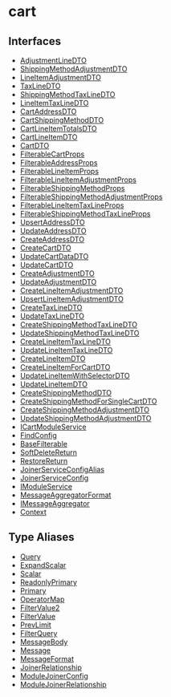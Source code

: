 
# cart

## Interfaces

- [AdjustmentLineDTO](../cart/interfaces/cart.AdjustmentLineDTO.mdx)
- [ShippingMethodAdjustmentDTO](../cart/interfaces/cart.ShippingMethodAdjustmentDTO.mdx)
- [LineItemAdjustmentDTO](../cart/interfaces/cart.LineItemAdjustmentDTO.mdx)
- [TaxLineDTO](../cart/interfaces/cart.TaxLineDTO.mdx)
- [ShippingMethodTaxLineDTO](../cart/interfaces/cart.ShippingMethodTaxLineDTO.mdx)
- [LineItemTaxLineDTO](../cart/interfaces/cart.LineItemTaxLineDTO.mdx)
- [CartAddressDTO](../cart/interfaces/cart.CartAddressDTO.mdx)
- [CartShippingMethodDTO](../cart/interfaces/cart.CartShippingMethodDTO.mdx)
- [CartLineItemTotalsDTO](../cart/interfaces/cart.CartLineItemTotalsDTO.mdx)
- [CartLineItemDTO](../cart/interfaces/cart.CartLineItemDTO.mdx)
- [CartDTO](../cart/interfaces/cart.CartDTO.mdx)
- [FilterableCartProps](../cart/interfaces/cart.FilterableCartProps.mdx)
- [FilterableAddressProps](../cart/interfaces/cart.FilterableAddressProps.mdx)
- [FilterableLineItemProps](../cart/interfaces/cart.FilterableLineItemProps.mdx)
- [FilterableLineItemAdjustmentProps](../cart/interfaces/cart.FilterableLineItemAdjustmentProps.mdx)
- [FilterableShippingMethodProps](../cart/interfaces/cart.FilterableShippingMethodProps.mdx)
- [FilterableShippingMethodAdjustmentProps](../cart/interfaces/cart.FilterableShippingMethodAdjustmentProps.mdx)
- [FilterableLineItemTaxLineProps](../cart/interfaces/cart.FilterableLineItemTaxLineProps.mdx)
- [FilterableShippingMethodTaxLineProps](../cart/interfaces/cart.FilterableShippingMethodTaxLineProps.mdx)
- [UpsertAddressDTO](../cart/interfaces/cart.UpsertAddressDTO.mdx)
- [UpdateAddressDTO](../cart/interfaces/cart.UpdateAddressDTO.mdx)
- [CreateAddressDTO](../cart/interfaces/cart.CreateAddressDTO.mdx)
- [CreateCartDTO](../cart/interfaces/cart.CreateCartDTO.mdx)
- [UpdateCartDataDTO](../cart/interfaces/cart.UpdateCartDataDTO.mdx)
- [UpdateCartDTO](../cart/interfaces/cart.UpdateCartDTO.mdx)
- [CreateAdjustmentDTO](../cart/interfaces/cart.CreateAdjustmentDTO.mdx)
- [UpdateAdjustmentDTO](../cart/interfaces/cart.UpdateAdjustmentDTO.mdx)
- [CreateLineItemAdjustmentDTO](../cart/interfaces/cart.CreateLineItemAdjustmentDTO.mdx)
- [UpsertLineItemAdjustmentDTO](../cart/interfaces/cart.UpsertLineItemAdjustmentDTO.mdx)
- [CreateTaxLineDTO](../cart/interfaces/cart.CreateTaxLineDTO.mdx)
- [UpdateTaxLineDTO](../cart/interfaces/cart.UpdateTaxLineDTO.mdx)
- [CreateShippingMethodTaxLineDTO](../cart/interfaces/cart.CreateShippingMethodTaxLineDTO.mdx)
- [UpdateShippingMethodTaxLineDTO](../cart/interfaces/cart.UpdateShippingMethodTaxLineDTO.mdx)
- [CreateLineItemTaxLineDTO](../cart/interfaces/cart.CreateLineItemTaxLineDTO.mdx)
- [UpdateLineItemTaxLineDTO](../cart/interfaces/cart.UpdateLineItemTaxLineDTO.mdx)
- [CreateLineItemDTO](../cart/interfaces/cart.CreateLineItemDTO.mdx)
- [CreateLineItemForCartDTO](../cart/interfaces/cart.CreateLineItemForCartDTO.mdx)
- [UpdateLineItemWithSelectorDTO](../cart/interfaces/cart.UpdateLineItemWithSelectorDTO.mdx)
- [UpdateLineItemDTO](../cart/interfaces/cart.UpdateLineItemDTO.mdx)
- [CreateShippingMethodDTO](../cart/interfaces/cart.CreateShippingMethodDTO.mdx)
- [CreateShippingMethodForSingleCartDTO](../cart/interfaces/cart.CreateShippingMethodForSingleCartDTO.mdx)
- [CreateShippingMethodAdjustmentDTO](../cart/interfaces/cart.CreateShippingMethodAdjustmentDTO.mdx)
- [UpdateShippingMethodAdjustmentDTO](../cart/interfaces/cart.UpdateShippingMethodAdjustmentDTO.mdx)
- [ICartModuleService](../cart/interfaces/cart.ICartModuleService.mdx)
- [FindConfig](../cart/interfaces/cart.FindConfig.mdx)
- [BaseFilterable](../cart/interfaces/cart.BaseFilterable.mdx)
- [SoftDeleteReturn](../cart/interfaces/cart.SoftDeleteReturn.mdx)
- [RestoreReturn](../cart/interfaces/cart.RestoreReturn.mdx)
- [JoinerServiceConfigAlias](../cart/interfaces/cart.JoinerServiceConfigAlias.mdx)
- [JoinerServiceConfig](../cart/interfaces/cart.JoinerServiceConfig.mdx)
- [IModuleService](../cart/interfaces/cart.IModuleService.mdx)
- [MessageAggregatorFormat](../cart/interfaces/cart.MessageAggregatorFormat.mdx)
- [IMessageAggregator](../cart/interfaces/cart.IMessageAggregator.mdx)
- [Context](../cart/interfaces/cart.Context.mdx)

## Type Aliases

- [Query](../cart/types/cart.Query.mdx)
- [ExpandScalar](../cart/types/cart.ExpandScalar.mdx)
- [Scalar](../cart/types/cart.Scalar.mdx)
- [ReadonlyPrimary](../cart/types/cart.ReadonlyPrimary.mdx)
- [Primary](../cart/types/cart.Primary.mdx)
- [OperatorMap](../cart/types/cart.OperatorMap.mdx)
- [FilterValue2](../cart/types/cart.FilterValue2.mdx)
- [FilterValue](../cart/types/cart.FilterValue.mdx)
- [PrevLimit](../cart/types/cart.PrevLimit.mdx)
- [FilterQuery](../cart/types/cart.FilterQuery.mdx)
- [MessageBody](../cart/types/cart.MessageBody.mdx)
- [Message](../cart/types/cart.Message.mdx)
- [MessageFormat](../cart/types/cart.MessageFormat.mdx)
- [JoinerRelationship](../cart/types/cart.JoinerRelationship.mdx)
- [ModuleJoinerConfig](../cart/types/cart.ModuleJoinerConfig.mdx)
- [ModuleJoinerRelationship](../cart/types/cart.ModuleJoinerRelationship.mdx)
